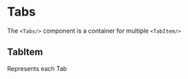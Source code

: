 
<Meta title="Components|Tabs" component={Tabs} />

# Tabs

The `<Tabs/>` component is a container for multiple `<TabItem/>`

<Preview>
  <Story name="Tabs">
    <Tabs>
      <TabItem label={'Tab 1'} active={true} />
      <TabItem label={'Tab 2'} active={false} />
      <TabItem label={'Tab 3'} active={false} />
    </Tabs>
  </Story>
</Preview>

## TabItem

Represents each Tab

<Preview>
  <Story name="TabItem">
    <Tabs>
      <TabItem label={'ThisIsATabItem'} active={true} />
    </Tabs>
  </Story>
</Preview>

<Props of={TabItem} />
